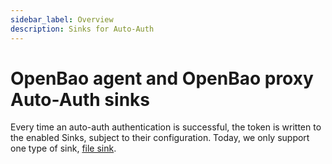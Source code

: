 ```yaml
---
sidebar_label: Overview
description: Sinks for Auto-Auth
---
```


# OpenBao agent and OpenBao proxy Auto-Auth sinks

Every time an auto-auth authentication is successful, the token is written to the
enabled Sinks, subject to their configuration. Today, we only support one
type of sink, [file sink](file.mdx).
